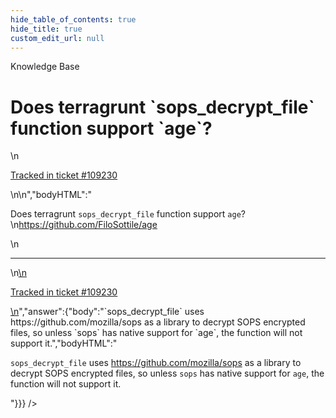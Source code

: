 ```yaml
---
hide_table_of_contents: true
hide_title: true
custom_edit_url: null
---
```



<CenterLayout>
<span className="searchCategory">Knowledge Base</span>
<h1>Does terragrunt `sops_decrypt_file` function support `age`?</h1>
<GitHub discussion={{"id":"D_kwDOF8slf84AQs_m","number":555,"author":{"login":"kholisrag"},"title":"Does terragrunt `sops_decrypt_file` function support `age`?","body":"\nDoes terragrunt `sops_decrypt_file` function support `age`?\r\nhttps://github.com/FiloSottile/age\n\n---\n\n<ins datetime=\"2022-09-09T15:07:13Z\">\n  <p><a href=\"https://support.gruntwork.io/hc/requests/109230\">Tracked in ticket #109230</a></p>\n</ins>\n","bodyHTML":"<p dir=\"auto\">Does terragrunt <code class=\"notranslate\">sops_decrypt_file</code> function support <code class=\"notranslate\">age</code>?<br>\n<a href=\"https://github.com/FiloSottile/age\">https://github.com/FiloSottile/age</a></p>\n<hr>\n<ins datetime=\"2022-09-09T15:07:13Z\">\n  <p dir=\"auto\"><a href=\"https://support.gruntwork.io/hc/requests/109230\" rel=\"nofollow\">Tracked in ticket #109230</a></p>\n</ins>","answer":{"body":"`sops_decrypt_file` uses https://github.com/mozilla/sops as a library to decrypt SOPS encrypted files, so unless `sops` has native support for `age`, the function will not support it.","bodyHTML":"<p dir=\"auto\"><code class=\"notranslate\">sops_decrypt_file</code> uses <a href=\"https://github.com/mozilla/sops\">https://github.com/mozilla/sops</a> as a library to decrypt SOPS encrypted files, so unless <code class=\"notranslate\">sops</code> has native support for <code class=\"notranslate\">age</code>, the function will not support it.</p>"}}} />

</CenterLayout>
  

<!-- ##DOCS-SOURCER-START
{
  "sourcePlugin": "github-discussions",
  "hash": "8846b989511a818c714f72c6309dbdb6"
}
##DOCS-SOURCER-END -->
